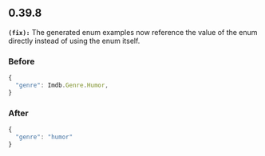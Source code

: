 ## 0.39.8
**`(fix):`** The generated enum examples now reference the value of the enum directly instead
of using the enum itself.

### Before

```ts
{
  "genre": Imdb.Genre.Humor,
}
```

### After

```ts
{
  "genre": "humor"
}
```


